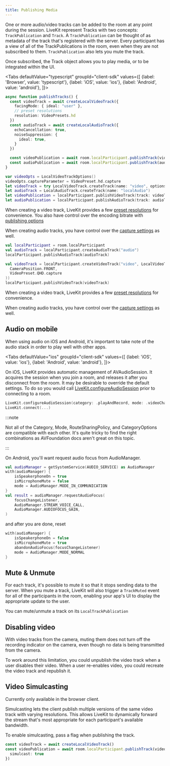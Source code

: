 ```yaml
---
title: Publishing Media
---
```


One or more audio/video tracks can be added to the room at any point during the session. LiveKit represent Tracks with two concepts: `TrackPublication` and `Track`. A `TrackPublication` can be thought of as metadata of the track that's registered with the server. Every participant has a view of all of the TrackPublications in the room, even when they are not subscribed to them. `TrackPublication` also lets you mute the track.

Once subscribed, the Track object allows you to play media, or to be integrated within the UI.

<Tabs
  defaultValue="typescript"
  groupId="client-sdk"
  values={[
    {label: 'Browser', value: 'typescript'},
    {label: 'iOS', value: 'ios'},
    {label: 'Android', value: 'android'},
  ]}>

  <TabItem value="typescript">

  ```typescript title="TypeScript"
  async function publishTracks() {
    const videoTrack = await createLocalVideoTrack({
      facingMode: { ideal: "user" },
      // preset resolutions
      resolution: VideoPresets.hd
    })
    const audioTrack = await createLocalAudioTrack({
      echoCancellation: true,
      noiseSuppression: {
        ideal: true,
      }
    })

    const videoPublication = await room.localParticipant.publishTrack(videoTrack)
    const audioPublication = await room.localParticipant.publishTrack(audioTrack)
  }
  ```

  </TabItem>

  <TabItem value="ios">

  ```swift title="Swift"
  var videoOpts = LocalVideoTrackOptions()
  videoOpts.captureParameter = VideoPreset.hd.capture
  let videoTrack = try LocalVideoTrack.createTrack(name: "video", options: videoOpts)
  let audioTrack = LocalAudioTrack.createTrack(name: "localAudio")
  let videoPublication = localParticipant.publishVideoTrack(track: videoTrack)
  let audioPublication = localParticipant.publishAudioTrack(track: audioTrack)
  ```

  When creating a video track, LiveKit provides a few [preset resolutions](https://docs.livekit.io/client-sdk-ios/VideoPreset/) for convenience. You also have control over the encoding bitrate with [publishing options](https://docs.livekit.io/client-sdk-ios/LocalVideoTrackPublishOptions/)

  When creating audio tracks, you have control over the [capture settings](https://docs.livekit.io/client-sdk-ios/LocalAudioTrackOptions/) as well.

  </TabItem>
  <TabItem value="android">

  ```kotlin title="Kotlin"
  val localParticipant = room.localParticipant
  val audioTrack = localParticipant.createAudioTrack("audio")
  localParticipant.publishAudioTrack(audioTrack)

  val videoTrack = localParticipant.createVideoTrack("video", LocalVideoTrackOptions(
    CameraPosition.FRONT,
    VideoPreset.QHD.capture
  ))
  localParticipant.publishVideoTrack(videoTrack)
  ```

  When creating a video track, LiveKit provides a few [preset resolutions](https://docs.livekit.io/client-sdk-android/livekit-android-sdk/io.livekit.android.room.track/-video-preset/index.html) for convenience.

  When creating audio tracks, you have control over the [capture settings](https://docs.livekit.io/client-sdk-android/livekit-android-sdk/io.livekit.android.room.track/-local-audio-track-options/index.html) as well.

  </TabItem>

</Tabs>

## Audio on mobile

When using audio on iOS and Android, it's important to take note of the audio stack in order to play well with other apps.

<Tabs
  defaultValue="ios"
  groupId="client-sdk"
  values={[
    {label: 'iOS', value: 'ios'},
    {label: 'Android', value: 'android'},
  ]}>

  <TabItem value="ios">

On iOS, LiveKit provides automatic management of AVAudioSession. It acquires the session when you join a room, and releases it after you disconnect from the room. It may be desirable to override the default settings. To do so you would call [LiveKit.configureAudioSession](https://docs.livekit.io/client-sdk-ios/LiveKit/#livekit.configureaudiosession(category:mode:policy:options:)) prior to connecting to a room.

```swift
LiveKit.configureAudioSession(category: .playAndRecord, mode: .videoChat)
LiveKit.connect(...)
```

:::note

Not all of the Category, Mode, RouteSharingPolicy, and CategoryOptions are compatible with each other. It's quite tricky to find the right combinations as AVFoundation docs aren't great on this topic.

:::

  </TabItem>

  <TabItem value="android">

On Android, you'll want request audio focus from AudioManager.

```kotlin
val audioManager = getSystemService(AUDIO_SERVICE) as AudioManager
with(audioManager) {
    isSpeakerphoneOn = true
    isMicrophoneMute = false
    mode = AudioManager.MODE_IN_COMMUNICATION
}
val result = audioManager.requestAudioFocus(
    focusChangeListener,
    AudioManager.STREAM_VOICE_CALL,
    AudioManager.AUDIOFOCUS_GAIN,
)
```

and after you are done, reset

```kotlin
with(audioManager) {
    isSpeakerphoneOn = false
    isMicrophoneMute = true
    abandonAudioFocus(focusChangeListener)
    mode = AudioManager.MODE_NORMAL
}
```

  </TabItem>

</Tabs>

## Mute & Unmute

For each track, it's possible to mute it so that it stops sending data to the server. When you mute a track, LiveKit will also trigger a `TrackMuted` event for all of the participants in the room, enabling your app's UI to display the appropriate update to the user.

You can mute/unmute a track on its `LocalTrackPublication`

## Disabling video

With video tracks from the camera, muting them does not turn off the recording indicator on the camera, even though no data is being transmitted from the camera.

To work around this limitation, you could unpublish the video track when a user disables their video. When a user re-enables video, you could recreate the video track and republish it.

## Video Simulcasting

Currently only available in the browser client.

Simulcasting lets the client publish multiple versions of the same video track with varying resolutions. This allows LiveKit to dynamically forward the stream that's most appropriate for each participant's available bandwidth.

To enable simulcasting, pass a flag when publishing the track.

```typescript title="Browser (typescript)"
const videoTrack = await createLocalVideoTrack()
const videoPublication = await room.localParticipant.publishTrack(videoTrack, {
  simulcast: true
})
```
